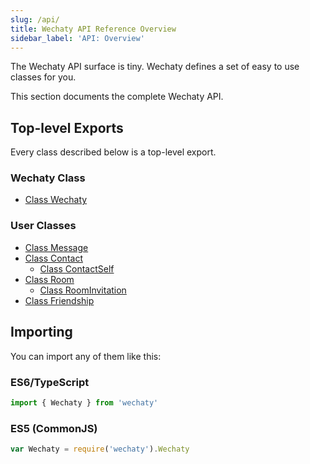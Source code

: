 ```yaml
---
slug: /api/
title: Wechaty API Reference Overview
sidebar_label: 'API: Overview'
---
```



<!-- Curious Beginner: API reference - Details all elements in an API. -->
<!-- Active User: API Guide - Contains far greater detail (including edge cases) than a tutorial or Codelab. -->

The Wechaty API surface is tiny. Wechaty defines a set of easy to use classes for you.

This section documents the complete Wechaty API.

## Top-level Exports

Every class described below is a top-level export.

### Wechaty Class

- [Class Wechaty](./wechaty)

### User Classes

- [Class Message](./message)
- [Class Contact](./contact)
  - [Class ContactSelf](./contact-self)
- [Class Room](./room)
  - [Class RoomInvitation](./room-invitation)
- [Class Friendship](./friendship)

## Importing

You can import any of them like this:

### ES6/TypeScript

```js
import { Wechaty } from 'wechaty'
```

### ES5 (CommonJS)

```js
var Wechaty = require('wechaty').Wechaty
```
